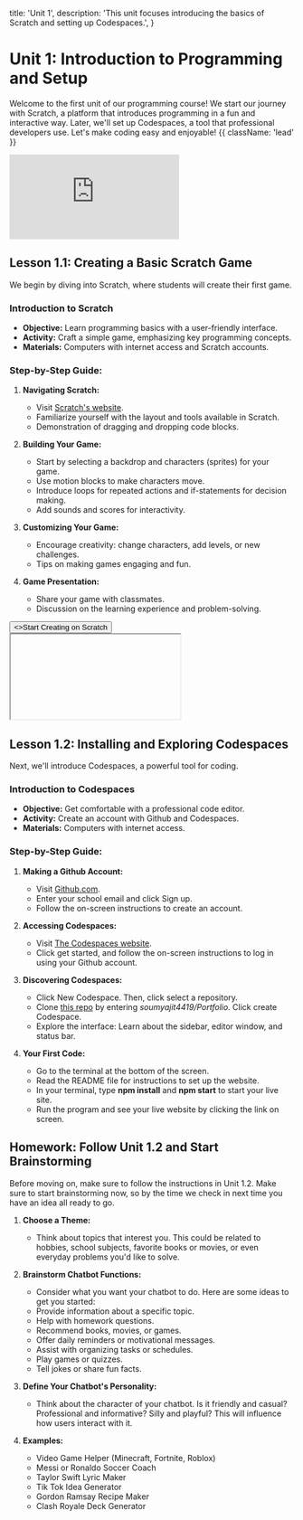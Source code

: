 

  title: 'Unit 1',
  description:
    'This unit focuses introducing the basics of Scratch and setting up Codespaces.',
}

# Unit 1: Introduction to Programming and Setup

Welcome to the first unit of our programming course! We start our journey with Scratch, a platform that introduces programming in a fun and interactive way. Later, we'll set up Codespaces, a tool that professional developers use. Let's make coding easy and enjoyable! {{ className: 'lead' }}

<iframe
  style={{ width: '100%', height: '500px' }}
  src="https://www.youtube.com/embed/aQrH11sCweQ"
  title="YouTube video player"
  frameborder="0"
  allow="accelerometer; autoplay; clipboard-write; encrypted-media; gyroscope; picture-in-picture; web-share"
  allowFullScreen
></iframe>

## Lesson 1.1: Creating a Basic Scratch Game




We begin by diving into Scratch, where students will create their first game.

### Introduction to Scratch

- **Objective:** Learn programming basics with a user-friendly interface.
- **Activity:** Craft a simple game, emphasizing key programming concepts.
- **Materials:** Computers with internet access and Scratch accounts.

### Step-by-Step Guide:

1. **Navigating Scratch:**

   - Visit [Scratch's website](https://scratch.mit.edu).
   - Familiarize yourself with the layout and tools available in Scratch.
   - Demonstration of dragging and dropping code blocks.

2. **Building Your Game:**

   - Start by selecting a backdrop and characters (sprites) for your game.
   - Use motion blocks to make characters move.
   - Introduce loops for repeated actions and if-statements for decision making.
   - Add sounds and scores for interactivity.

3. **Customizing Your Game:**

   - Encourage creativity: change characters, add levels, or new challenges.
   - Tips on making games engaging and fun.

4. **Game Presentation:**
   - Share your game with classmates.
   - Discussion on the learning experience and problem-solving.

<div className="not-prose">
  <Button
    href="https://scratch.mit.edu/projects/editor/"
    variant="text"
    arrow="right"
  >
    <>Start Creating on Scratch</>
  </Button>
</div>

<iframe
  style={{ width: '100%', height: '500px' }}

src="https://www.youtube.com/embed/3aR10Nmfxro"
title="YouTube video player"
frameborder="0"
allow="accelerometer; autoplay; clipboard-write; encrypted-media; gyroscope; picture-in-picture; web-share"
allowFullScreen

> </iframe>

## Lesson 1.2: Installing and Exploring Codespaces

Next, we'll introduce Codespaces, a powerful tool for coding.

### Introduction to Codespaces

- **Objective:** Get comfortable with a professional code editor.
- **Activity:** Create an account with Github and Codespaces.
- **Materials:** Computers with internet access.

### Step-by-Step Guide:

1. **Making a Github Account:**

   - Visit [Github.com](https://github.com/).
   - Enter your school email and click Sign up.
   - Follow the on-screen instructions to create an account.

2. **Accessing Codespaces:**

   - Visit [The Codespaces website](https://github.com/features/codespaces).
   - Click get started, and follow the on-screen instructions to log in using your Github account.

3. **Discovering Codespaces:**

   - Click New Codespace. Then, click select a repository.
   - Clone [this repo](https://github.com/soumyajit4419/Portfolio) by entering _soumyajit4419/Portfolio_. Click create Codespace.
   - Explore the interface: Learn about the sidebar, editor window, and status bar.

4. **Your First Code:**
   - Go to the terminal at the bottom of the screen.
   - Read the README file for instructions to set up the website.
   - In your terminal, type **npm install** and **npm start** to start your live site.
   - Run the program and see your live website by clicking the link on screen.

## Homework: Follow Unit 1.2 and Start Brainstorming

Before moving on, make sure to follow the instructions in Unit 1.2.
Make sure to start brainstorming now, so by the time we check in next time you have an idea all ready to go.

1. **Choose a Theme:**

   - Think about topics that interest you. This could be related to hobbies, school subjects, favorite books or movies, or even everyday problems you'd like to solve.

2. **Brainstorm Chatbot Functions:**

   - Consider what you want your chatbot to do. Here are some ideas to get you started:
   - Provide information about a specific topic.
   - Help with homework questions.
   - Recommend books, movies, or games.
   - Offer daily reminders or motivational messages.
   - Assist with organizing tasks or schedules.
   - Play games or quizzes.
   - Tell jokes or share fun facts.

3. **Define Your Chatbot's Personality:**

   - Think about the character of your chatbot. Is it friendly and casual? Professional and informative? Silly and playful? This will influence how users interact with it.

4. **Examples:**
   - Video Game Helper (Minecraft, Fortnite, Roblox)
   - Messi or Ronaldo Soccer Coach
   - Taylor Swift Lyric Maker
   - Tik Tok Idea Generator
   - Gordon Ramsay Recipe Maker
   - Clash Royale Deck Generator
